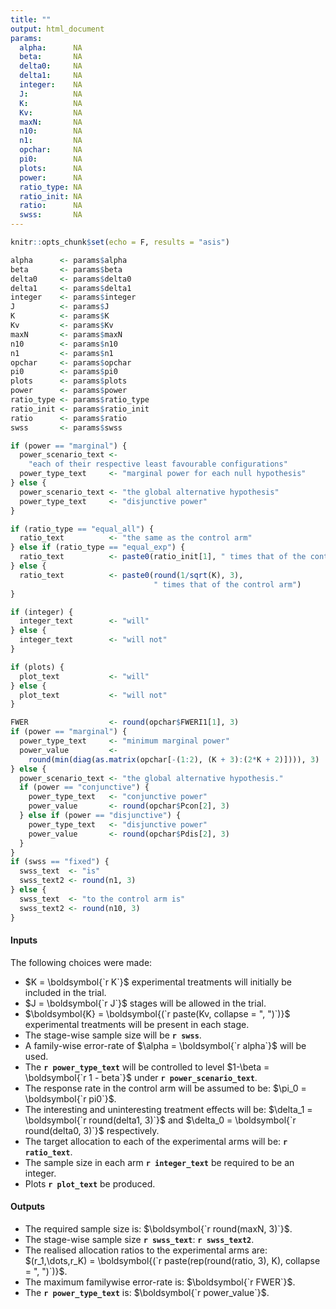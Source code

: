 ```yaml
---
title: ""
output: html_document
params:
  alpha:      NA
  beta:       NA
  delta0:     NA
  delta1:     NA
  integer:    NA
  J:          NA
  K:          NA
  Kv:         NA
  maxN:       NA
  n10:        NA
  n1:         NA
  opchar:     NA
  pi0:        NA
  plots:      NA
  power:      NA
  ratio_type: NA
  ratio_init: NA
  ratio:      NA
  swss:       NA
---
```


```r
knitr::opts_chunk$set(echo = F, results = "asis")
```

```r
alpha      <- params$alpha
beta       <- params$beta
delta0     <- params$delta0
delta1     <- params$delta1
integer    <- params$integer
J          <- params$J
K          <- params$K
Kv         <- params$Kv
maxN       <- params$maxN
n10        <- params$n10
n1         <- params$n1
opchar     <- params$opchar
pi0        <- params$pi0
plots      <- params$plots
power      <- params$power
ratio_type <- params$ratio_type
ratio_init <- params$ratio_init
ratio      <- params$ratio
swss       <- params$swss
```

```r
if (power == "marginal") {
  power_scenario_text <-
    "each of their respective least favourable configurations"
  power_type_text     <- "marginal power for each null hypothesis"
} else {
  power_scenario_text <- "the global alternative hypothesis"
  power_type_text     <- "disjunctive power"
}

if (ratio_type == "equal_all") {
  ratio_text          <- "the same as the control arm"
} else if (ratio_type == "equal_exp") {
  ratio_text          <- paste0(ratio_init[1], " times that of the control arm")
} else {
  ratio_text          <- paste0(round(1/sqrt(K), 3),
                                " times that of the control arm")
}

if (integer) {
  integer_text        <- "will"
} else {
  integer_text        <- "will not"
}

if (plots) {
  plot_text           <- "will"
} else {
  plot_text           <- "will not"
}
```

```r
FWER                  <- round(opchar$FWERI1[1], 3)
if (power == "marginal") {
  power_type_text     <- "minimum marginal power"
  power_value         <-
    round(min(diag(as.matrix(opchar[-(1:2), (K + 3):(2*K + 2)]))), 3)
} else {
  power_scenario_text <- "the global alternative hypothesis."
  if (power == "conjunctive") {
    power_type_text   <- "conjunctive power"
    power_value       <- round(opchar$Pcon[2], 3)
  } else if (power == "disjunctive") {
    power_type_text   <- "disjunctive power"
    power_value       <- round(opchar$Pdis[2], 3)
  }
}
if (swss == "fixed") {
  swss_text  <- "is"
  swss_text2 <- round(n1, 3)
} else {
  swss_text  <- "to the control arm is"
  swss_text2 <- round(n10, 3)
}
```

#### Inputs

The following choices were made:

- $K = \boldsymbol{`r K`}$ experimental treatments will initially be included in the trial.
- $J = \boldsymbol{`r J`}$ stages will be allowed in the trial.
- $\boldsymbol{K} = \boldsymbol{(`r paste(Kv, collapse = ", ")`)}$ experimental treatments will be present in each stage.
- The stage-wise sample size will be __`r swss`__.
- A family-wise error-rate of $\alpha = \boldsymbol{`r alpha`}$ will be used.
- The __`r power_type_text`__ will be controlled to level $1-\beta = \boldsymbol{`r 1 - beta`}$ under __`r power_scenario_text`__.
- The response rate in the control arm will be assumed to be: $\pi_0 = \boldsymbol{`r pi0`}$.
- The interesting and uninteresting treatment effects will be: $\delta_1 = \boldsymbol{`r round(delta1, 3)`}$ and $\delta_0 = \boldsymbol{`r round(delta0, 3)`}$ respectively.
- The target allocation to each of the experimental arms will be: __`r ratio_text`__.
- The sample size in each arm __`r integer_text`__ be required to be an integer.
- Plots __`r plot_text`__ be produced.

#### Outputs

- The required sample size is: $\boldsymbol{`r round(maxN, 3)`}$.
- The stage-wise sample size __`r swss_text`__: __`r swss_text2`__.
- The realised allocation ratios to the experimental arms are: $(r_1,\dots,r_K) = \boldsymbol{(`r paste(rep(round(ratio, 3), K), collapse = ", ")`)}$.
- The maximum familywise error-rate is: $\boldsymbol{`r FWER`}$.
- The __`r power_type_text`__ is: $\boldsymbol{`r power_value`}$.
